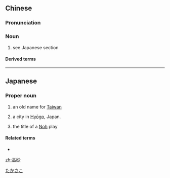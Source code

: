==Chinese==
{{zh-forms}}

===Pronunciation===
{{zh-pron
|m=gāoshā
|mn=ko-sa
|cat=n
}}

===Noun===
{{zh-noun}}

# see Japanese section

====Derived terms====
{{zh-der|高砂族}}

----

==Japanese==
{{ja-kanjitab|たか|さご|yomi=k}}
{{attention|ja|not sure if this is right}}

===Proper noun===
{{ja-pos|proper|たかさご}}

# {{lb|ja|archaic|sort=たかさご}} an old name for [[Taiwan]]
# a city in [[Hyōgo]], Japan.
# {{lb|ja|theater|sort=たかさご}} the title of a [[Noh]] play

====Related terms====
* {{l|ja|高砂国}}

[[Category:ja:Cities|たかさこ]]

[[zh:高砂]]